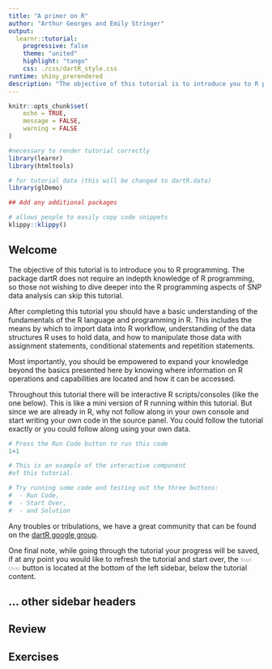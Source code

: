 ```yaml
---
title: "A primer on R"
author: "Arthur Georges and Emily Stringer"
output:
  learnr::tutorial:
    progressive: false
    theme: "united"
    highlight: "tango"
    css: ./css/dartR_style.css
runtime: shiny_prerendered
description: "The objective of this tutorial is to introduce you to R programming. The package dartR does not require an indepth knowledge of R programming, so those not wishing to dive deeper into the R programming aspects of SNP data analysis can skip this tutorial."
---
```


<html lang="en">

```r
knitr::opts_chunk$set(
	echo = TRUE,
	message = FALSE,
	warning = FALSE
)

#necessary to render tutorial correctly
library(learnr) 
library(htmltools)

# for tutorial data (this will be changed to dartR.data)
library(glDemo) 

## Add any additional packages


```



```r
# allows people to easily copy code snippets
klippy::klippy()
```

## Welcome

The objective of this tutorial is to introduce you to R programming. The package dartR does not require an indepth knowledge of R programming, so those not wishing to dive deeper into the R programming aspects of SNP data analysis can skip this tutorial.

After completing this tutorial you should have a basic understanding of the fundamentals of the R language and programming in R. This includes the means by which to import data into R workflow, understanding of the data structures R uses to hold data, and how to manipulate those data with assignment statements, conditional statements and repetition statements. 

Most importantly, you should be empowered to expand your knowledge beyond the basics presented here by knowing where information on R operations and capabilities are located and how it can be accessed.


Throughout this tutorial there will be interactive R scripts/consoles (like the one below). This is like a mini version of R running within this tutorial. But since we are already in R, why not follow along in your own console and start writing your own code in the source panel. You could follow the tutorial exactly or you could follow along using your own data. 

```r
# Press the Run Code button to run this code
1+1
```

```r
# This is an example of the interactive component 
#of this tutorial. 

# Try running some code and testing out the three buttons:
#  - Run Code, 
#  - Start Over, 
#  - and Solution

```

Any troubles or tribulations, we have a great community that can be found on the [dartR google group](https://groups.google.com/g/dartr). 


One final note, while going through the tutorial your progress will be saved, if at any point you would like to refresh the tutorial and start over, the <small>[Start Over]{style="color:#a3a3a3; font-family:'Ubuntu';"}</small> button is located at the bottom of the left sidebar, below the tutorial content.

## ... other sidebar headers

## Review

## Exercises